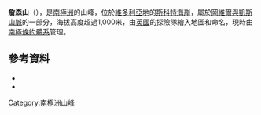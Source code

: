 {{coord|77|8|8|S|162|26|29|E|source:GNIS|display=title}}

'''詹森山'''（{{lang-en|Mount Jensen}}），是[[南極洲|南極洲]]的山峰，位於[[維多利亞地|維多利亞地]]的[[斯科特海岸|斯科特海岸]]，屬於[[岡維爾與凱斯山脈|岡維爾與凱斯山脈]]的一部分，海拔高度超過1,000米，由[[英國|英國]]的探險隊繪入地圖和命名，現時由[[南極條約體系|南極條約體系]]管理。

==參考資料==
*{{cite gnis | type = antarid | id = 7536| name = Jensen, Mount | accessdate = 2012-07-24}}
*{{usgs-gazetteer|id=7536|name=Jensen, Mount}}

{{DEFAULTSORT:Mount Jensen}}
[[Category:南極洲山峰|Category:南極洲山峰]]


{{ScottCoast-geo-stub}}